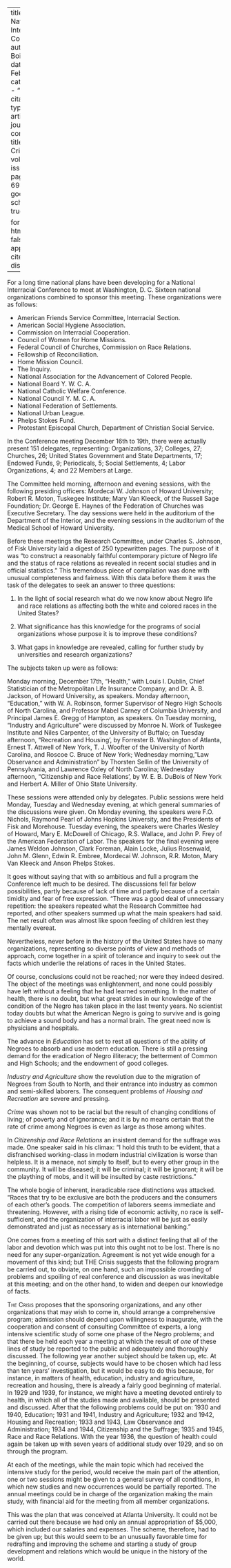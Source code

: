 
---
title: 'The National Interracial Conference'
author: Du Bois, W.E.B.
date: Feb. 1929
categories: 
  - ""
citation: 
  type: article-journal
  container-title: The Crisis
  volume: 36
  issue: 2
  page: 47, 69-70
google-scholar: true

format:
  html:
    toc: false
    appendix-cite-as: display
---



For a long time national plans have been developing for a National Interracial Conference to meet at Washington, D. C. Sixteen national organizations combined to sponsor this meeting. These organizations were as follows: 

- American Friends Service Committee, Interracial Section.
- American Social Hygiene Association. 
- Commission on Interracial Cooperation. 
- Council of Women for Home Missions.
- Federal Council of Churches, Commission on Race Relations. 
- Fellowship of Reconciliation. 
- Home Mission Council. 
- The Inquiry. 
- National Association for the Advancement of Colored People. 
- National Board Y. W. C. A. 
- National Catholic Welfare Conference. 
- National Council Y. M. C. A. 
- National Federation of Settlements. 
- National Urban League. 
- Phelps Stokes Fund. 
- Protestant Episcopal Church, Department of Christian Social Service. 

In the Conference meeting December 16th to 19th, there were actually present 151 delegates, representing: Organizations, 37; Colleges, 27; Churches, 26; United States Government and State Departments, 17; Endowed Funds, 9; Periodicals, 5; Social Settlements, 4; Labor Organizations, 4; and 22 Members at Large. 

The Committee held morning, afternoon and evening sessions, with the following presiding officers: Mordecai W. Johnson of Howard University; Robert R. Moton, Tuskegee Institute; Mary Van Kleeck, of the Russell Sage Foundation; Dr. George E. Haynes of the Federation of Churches was Executive Secretary. The day sessions were held in the auditorium of the Department of the Interior, and the evening sessions in the auditorium of the Medical School of Howard University. 

Before these meetings the Research Committee, under Charles S. Johnson, of Fisk University laid a digest of 250 typewritten pages. The purpose of it was "to construct a reasonably faithful contemporary picture of Negro life and the status of race relations as revealed in recent social studies and in official statistics." This tremendous piece of compilation was done with unusual completeness and fairness. With this data before them it was the task of the delegates to seek an answer to three questions: 

1. In the light of social research what do we now know about Negro life and race relations as affecting both the white and colored races in the United States? 

2. What significance has this knowledge for the programs of social organizations whose purpose it is to improve these conditions? 

3. What gaps in knowledge are revealed, calling for further study by universities and research organizations? 

 
The subjects taken up were as follows: 

Monday morning, December 17th, "Health," with Louis I. Dublin, Chief Statistician of the Metropolitan Life Insurance Company, and Dr. A. B. Jackson, of Howard University, as speakers. Monday afternoon, "Education," with W. A. Robinson, former Supervisor of Negro High Schools of North Carolina, and Professor Mabel Carney of Columbia University, and Principal James E. Gregg of Hampton, as speakers. On Tuesday morning, "Industry and Agriculture" were discussed by Monroe N. Work of Tuskegee Institute and Niles Carpenter, of the University of Buffalo; on Tuesday afternoon, "Recreation and Housing', by Forrester B. Washington of Atlanta, Ernest T. Attwell of New York, T. J. Woofter of the University of North Carolina, and Roscoe C. Bruce of New York; Wednesday morning, "Law Observance and Administration" by Thorsten Sellin of the University of Pennsylvania, and Lawrence Oxley of North Carolina; Wednesday afternoon, "Citizenship and Race Relations', by W. E. B. DuBois of New York and Herbert A. Miller of Ohio State University. 

These sessions were attended only by delegates. Public sessions were held Monday, Tuesday and Wednesday evening, at which general summaries of the discussions were given. On Monday evening, the speakers were F.O. Nichols, Raymond Pearl of Johns Hopkins University, and the Presidents of Fisk and Morehouse. Tuesday evening, the speakers were Charles Wesley of Howard, Mary E. McDowell of Chicago, R.S. Wallace, and John P. Frey of the American Federation of Labor. The speakers for the final evening were James Weldon Johnson, Clark Foreman, Alain Locke, Julius Rosenwald, John M. Glenn, Edwin R. Embree, Mordecai W. Johnson, R.R. Moton, Mary Van Kleeck and Anson Phelps Stokes. 

It goes without saying that with so ambitious and full a program the Conference left much to be desired. The discussions fell far below possibilities, partly because of lack of time and partly because of a certain timidity and fear of free expression. "There was a good deal of unnecessary repetition: the speakers repeated what the Research Committee had reported, and other speakers summed up what the main speakers had said. The net result often was almost like spoon feeding of children lest they mentally overeat. 

Nevertheless, never before in the history of the United States have so many organizations, representing so diverse points of view and methods of approach, come together in a spirit of tolerance and inquiry to seek out the facts which underlie the relations of races in the United States. 

Of course, conclusions could not be reached; nor were they indeed desired. The object of the meetings was enlightenment, and none could possibly have left without a feeling that he had learned something. In the matter of health, there is no doubt, but what great strides in our knowledge of the condition of the Negro has taken place in the last twenty years. No scientist today doubts but what the American Negro is going to survive and is going to achieve a sound body and has a normal brain. The great need now is physicians and hospitals. 

The advance in *Education* has set to rest all questions of the ability of Negroes to absorb and use modern education. There is still a pressing demand for the eradication of Negro illiteracy; the betterment of Common and High Schools; and the endowment of good colleges. 

*Industry and Agriculture* show the revolution due to the migration of Negroes from South to North, and their entrance into industry as common and semi-skilled laborers. The consequent problems of *Housing and Recreation* are severe and pressing. 

*Crime* was shown not to be racial but the result of changing conditions of living; of poverty and of ignorance; and it is by no means certain that the rate of crime among Negroes is even as large as those among whites. 

In *Citizenship and Race Relations* an insistent demand for the suffrage was made. One speaker said in his climax: "I hold this truth to be evident, that a disfranchised working-class in modern industrial civilization is worse than helpless. It is a menace, not simply to itself, but to every other group in the community. It will be diseased; it will be criminal; it will be ignorant; it will be the plaything of mobs, and it will be insulted by caste restrictions." 

The whole bogie of inherent, ineradicable race distinctions was attacked. "Races that try to be exclusive are both the producers and the consumers of each other's goods. The competition of laborers seems immediate and threatening. However, with a rising tide of economic activity, no race is self-sufficient, and the organization of interracial labor will be just as easily demonstrated and just as necessary as is international banking." 

One comes from a meeting of this sort with a distinct feeling that all of the labor and devotion which was put into this ought not to be lost. There is no need for any super-organization. Agreement is not yet wide enough for a movement of this kind; but THE Crisis suggests that the following program be carried out, to obviate, on one hand, such an impossible crowding of problems and spoiling of real conference and discussion as was inevitable at this meeting; and on the other hand, to widen and deepen our knowledge of facts. 

<span style="font-variant:small-caps;">The Crisis</span> proposes that the sponsoring organizations, and any other organizations that may wish to come in, should arrange a comprehensive program; admission should depend upon willingness to inaugurate, with the cooperation and consent of consulting Committee of experts, a long intensive scientific study of some one phase of the Negro problems; and that there be held each year a meeting at which the result of *one* of these lines of study be reported to the public and adequately and thoroughly discussed. The following year another subject should be taken up, etc. At the beginning, of course, subjects would have to be chosen which had less than ten years' investigation, but it would be easy to do this because, for instance, in matters of health, education, industry and agriculture, recreation and housing, there is already a fairly good beginning of material. In 1929 and 1939, for instance, we might have a meeting devoted entirely to health, in which all of the studies made and available, should be presented and discussed. After that the following problems could be put on: 1930 and 1940, Education; 1931 and 1941, Industry and Agriculture; 1932 and 1942, Housing and Recreation; 1933 and 1943, Law Observance and Administration; 1934 and 1944, Citizenship and the Suffrage; 1935 and 1945, Race and Race Relations. With the year 1936, the question of health could again be taken up with seven years of additional study over 1929, and so on through the program. 

At each of the meetings, while the main topic which had received the intensive study for the period, would receive the main part of the attention, one or two sessions might be given to a general survey of all conditions, in which new studies and new occurrences would be partially reported. The annual meetings could be in charge of the organization making the main study, with financial aid for the meeting from all member organizations. 

This was the plan that was conceived at Atlanta University. It could not be carried out there because we had only an annual appropriation of $5,000, which included our salaries and expenses. The scheme, therefore, had to be given up; but this would seem to be an unusually favorable time for redrafting and improving the scheme and starting a study of group development and relations which would be unique in the history of the world. 

